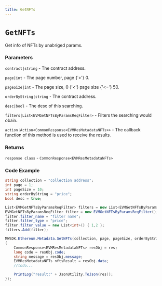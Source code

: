 ```yaml
---
title: GetNFTs
---
```


# `GetNFTs`

Get info of NFTs by unabriged params.
### Parameters
`contract|string` - The contract address.

`page|int` - The page number, page {'>'} 0.

`pageSize|int` - The page size, 0 {'<'} page size {'<='} 50.

`orderByString|string` - The contract address.

`desc|bool` - The desc of this searching.

`filters|List<EVMGetNFTsByParamsReqFilter>` - Filters the searching would obain.

`action|Action<CommonResponse<EVMResMetadataNFTs>>` - The callback function of this method is used to receive the results.

### Returns
`response class` - `CommonResponse<EVMResMetadataNFTs>`

### Code Example
```csharp
string collection = "collection address";
int page = 1;
int pageSize = 10;
string orderByString = "price";
bool desc = true;

List<EVMGetNFTsByParamsReqFilter> filters = new List<EVMGetNFTsByParamsReqFilter>();
EVMGetNFTsByParamsReqFilter filter = new EVMGetNFTsByParamsReqFilter();
filter.filter_name = "filter name";
filter.filter_type = "price";
filter.filter_value = new List<int>() { 1,2 };
filters.Add(filter);

MWSDK.Ethereum.Metadata.GetNFTs(collection, page, pageSize, orderByString, desc, filters, (res) =>
{
    CommonResponse<EVMResMetadataNFTs> resObj = res;
    long code = resObj.code;
    string message = resObj.message;
    EVMResMetadataNFTs nftsResult = resObj.data;
    //todo...

    PrintLog("result:" + JsonUtility.ToJson(res));
});
```